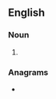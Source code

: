 {{also|house guests}}

==English==

===Noun===
{{head|en|noun plural form}}

# {{plural of|houseguest|lang=en}}

===Anagrams===
* {{l|en|guesthouses}}